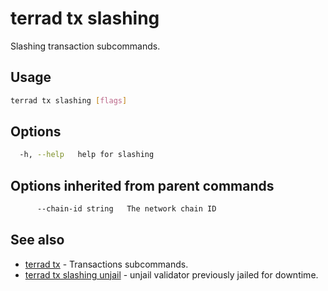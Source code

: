 # terrad tx slashing

Slashing transaction subcommands. 

## Usage

```sh Terrad
terrad tx slashing [flags]
```

## Options

```sh Terrad
  -h, --help   help for slashing
```

## Options inherited from parent commands

```sh Terrad
      --chain-id string   The network chain ID
```

## See also

* [terrad tx](./terrad_tx.mdx)	 - Transactions subcommands.
* [terrad tx slashing unjail](./terrad_tx_slashing_unjail.mdx)	 - unjail validator previously jailed for downtime.


